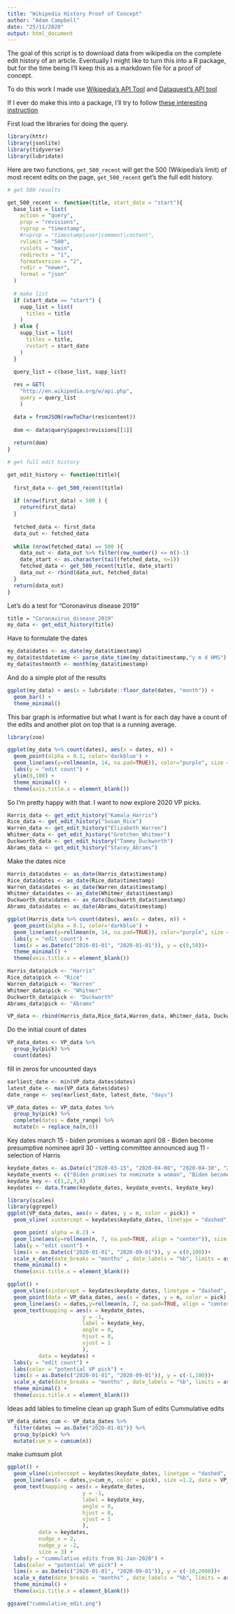 ```yaml
---
title: "Wikipedia History Proof of Concept"
author: "Adam Campbell"
date: "25/11/2020"
output: html_document
---
```


The goal of this script is to download data from wikipedia on the complete edit history of an article.  Eventually I might like to turn this into a R package, but for the time being I'll keep this as a markdown file for a proof of concept.

To do this work I made use [Wikipedia's API Tool](https://www.mediawiki.org/wiki/API:Revisions#Example_2:_Get_last_five_revisions_of_a_page_filtered_by_date_and_user) and [Dataquest's API tool](https://www.dataquest.io/blog/r-api-tutorial/)

If I ever do make this into a package, I'll try to follow [these interesting instruction ](https://tinyheero.github.io/jekyll/update/2015/07/26/making-your-first-R-package.html)

First load the libraries for doing the query.
```r
library(httr)
library(jsonlite)
library(tidyverse)
library(lubridate)
```

Here are two functions, `get_500_recent` will get the 500 (Wikipedia's limit) of most recent edits on the page,  `get_500_recent` get's the full edit history.   
```r
# get 500 results

get_500_recent <- function(title, start_date = "start"){
  base_list = list(
    action = "query", 
    prop = "revisions",
    rvprop = "timestamp",
    #rvprop = "timestamp|user|comment|content",
    rvlimit = "500",
    rvslots = "main",
    redirects = "1",
    formatversion = "2",
    rvdir = "newer",
    format = "json"
  )
  
  # make list
  if (start_date == "start") {
    supp_list = list(
      titles = title
    )  
  } else {
    supp_list = list(
      titles = title,
      rvstart = start_date
    )
  }

  query_list = c(base_list, supp_list)
  
  res = GET(
    "http://en.wikipedia.org/w/api.php", 
    query = query_list
    )

  data = fromJSON(rawToChar(res$content))
  
  dom <- data$query$pages$revisions[[1]]
  
  return(dom)
}

# get full edit history

get_edit_history <- function(title){
  
  first_data <- get_500_recent(title)
  
  if (nrow(first_data) < 500 ) {
    return(first_data)
  } 
  
  fetched_data <- first_data
  data_out <- fetched_data
  
  while (nrow(fetched_data) == 500 ){
    data_out <- data_out %>% filter(row_number() <= n()-1)
    date_start <- as.character(tail(fetched_data, n=1))
    fetched_data <- get_500_recent(title, date_start)
    data_out <- rbind(data_out, fetched_data)
  }
  return(data_out)
}
```

Let's do a test for "Coronavirus disease 2019"
```r
title = "Coronavirus_disease_2019"
my_data <- get_edit_history(title)
```

Have to formulate the dates
```r
my_data$dates <- as_date(my_data$timestamp)
my_data$testdatetime <- parse_date_time(my_data$timestamp,"y m d HMS")
my_data$testmonth <- month(my_data$timestamp)
```

And do a simple plot of the results
```r
ggplot(my_data) + aes(x = lubridate::floor_date(dates, "month")) + 
  geom_bar() +
  theme_minimal()
```

This bar graph is informative but what I want is for each day have a count of the edits and another plot on top that is a running average.

```r
library(zoo)

ggplot(my_data %>% count(dates), aes(x = dates, n)) +
  geom_point(alpha = 0.1, color='darkblue') +
  geom_line(aes(y=rollmean(n, 14, na.pad=TRUE)), color="purple", size =1.5) +
  labs(y = "edit count") +
  ylim(0,100) +
  theme_minimal() + 
  theme(axis.title.x = element_blank())
```

So I'm pretty happy with that.  I want to now explore 2020 VP picks.

```r
Harris_data <- get_edit_history("Kamala_Harris")
Rice_data <- get_edit_history("Susan_Rice")
Warren_data <- get_edit_history("Elizabeth_Warren")
Whitmer_data <- get_edit_history("Gretchen_Whitmer")
Duckworth_data <- get_edit_history("Tammy_Duckworth")
Abrams_data <- get_edit_history("Stacey_Abrams")
```

Make the dates nice
```r
Harris_data$dates <- as_date(Harris_data$timestamp)
Rice_data$dates <- as_date(Rice_data$timestamp)
Warren_data$dates <- as_date(Warren_data$timestamp)
Whitmer_data$dates <- as_date(Whitmer_data$timestamp)
Duckworth_data$dates <- as_date(Duckworth_data$timestamp)
Abrams_data$dates <- as_date(Abrams_data$timestamp)
```



```r
ggplot(Harris_data %>% count(dates), aes(x = dates, n)) +
  geom_point(alpha = 0.1, color='darkblue') +
  geom_line(aes(y=rollmean(n, 14, na.pad=TRUE)), color="purple", size =1.5) +
  labs(y = "edit count") +
  lims(x = as.Date(c("2016-01-01", "2020-01-01")), y = c(0,50))+
  theme_minimal() + 
  theme(axis.title.x = element_blank())


```

```r
Harris_data$pick <- "Harris" 
Rice_data$pick <- "Rice"
Warren_data$pick <- "Warren"
Whitmer_data$pick <- "Whitmer"
Duckworth_data$pick <- "Duckworth"
Abrams_data$pick <- "Abrams"
```

```r

VP_data <- rbind(Harris_data,Rice_data,Warren_data, Whitmer_data, Duckworth_data, Abrams_data)
```


Do the initial count of dates
```r
VP_data_dates <- VP_data %>%
  group_by(pick) %>%
  count(dates)
```

fill in zeros for uncounted days
```r
earliest_date <- min(VP_data_dates$dates)
latest_date <- max(VP_data_dates$dates)
date_range <- seq(earliest_date, latest_date, "days")

VP_data_dates <- VP_data_dates %>%
  group_by(pick) %>%
  complete(dates = date_range) %>%
  mutate(n = replace_na(n,0))
```



Key dates 
march 15 - biden promises a woman
april 08 - Biden become presumptive nominee
april 30 - vetting committee announced
aug 11 - selection of Harris

```r
keydate_dates <- as.Date(c("2020-03-15", "2020-04-08", "2020-04-30", "2020-08-11"))
keydate_events <- c("Biden promises to nominate a woman", "Biden become presumptive nominee", "VP Vetting committee anounced", "Harris annouced as VP pick")
keydate_key <- c(1,2,3,4)
keydates <- data.frame(keydate_dates, keydate_events, keydate_key)
```



```r
library(scales)
library(ggrepel)
ggplot(VP_data_dates, aes(x = dates, y = n, color = pick)) +
  geom_vline( xintercept = keydates$keydate_dates, linetype = "dashed") +

  geom_point( alpha = 0.2) +
  geom_line(aes(y=rollmean(n, 7, na.pad=TRUE, align = "center")), size =1.2) +
  labs(y = "edit count") +
  lims(x = as.Date(c("2020-01-01", "2020-09-01")), y = c(0,100))+
  scale_x_date(date_breaks = "months" , date_labels = "%b", limits = as.Date(c("2020-01-01", "2020-09-01"))) +
  theme_minimal() +
  theme(axis.title.x = element_blank())
```
```r

ggplot() +
  geom_vline(xintercept = keydates$keydate_dates, linetype = "dashed", color = "darkgrey") +
  geom_point(data = VP_data_dates, aes(x = dates, y = n, color = pick), alpha = 0.2) +
  geom_line(aes(x = dates,y=rollmean(n, 7, na.pad=TRUE, align = "center"), color = pick), size =1.2, data = VP_data_dates) +
  geom_text(mapping = aes(x = keydate_dates,
                        y = -1,
                        label = keydate_key,
                        angle = 0,
                        hjust = 0,
                        vjust = 1
                        ),
          data = keydates) +
  labs(y = "edit count") +
  labs(color = "potential VP pick") +
  lims(x = as.Date(c("2020-01-01", "2020-09-01")), y = c(-1,100))+
  scale_x_date(date_breaks = "months" , date_labels = "%b", limits = as.Date(c("2020-01-01", "2020-09-01"))) +
  theme_minimal() +
  theme(axis.title.x = element_blank())
```

Ideas
add lables to timeline
clean up graph
Sum of edits
Cummulative edits

```r
VP_data_dates_cum <- VP_data_dates %>%
  filter(dates >= as.Date("2020-01-01")) %>%
  group_by(pick) %>%
  mutate(cum_n = cumsum(n))

```


make cumsum plot
```r

ggplot() +
  geom_vline(xintercept = keydates$keydate_dates, linetype = "dashed", color = "darkgrey") +
  geom_line(aes(x = dates,y=cum_n, color = pick), size =1.2, data = VP_data_dates_cum, alpha = 0.7)  +
  geom_text(mapping = aes(x = keydate_dates,
                        y = -1,
                        label = keydate_key,
                        angle = 0,
                        hjust = 0,
                        vjust = 1
                        ),
          data = keydates,
          nudge_x = 2,
          nudge_y = -2,
          size = 3) +
  labs(y = "cummulative edits from 01-Jan-2020") +
  labs(color = "potential VP pick") +
  lims(x = as.Date(c("2020-01-01", "2020-09-01")), y = c(-10,2000))+
  scale_x_date(date_breaks = "months" , date_labels = "%b", limits = as.Date(c("2020-01-01", "2020-09-01"))) +
  theme_minimal() +
  theme(axis.title.x = element_blank())

ggsave("cummulative_edit.png")
```



